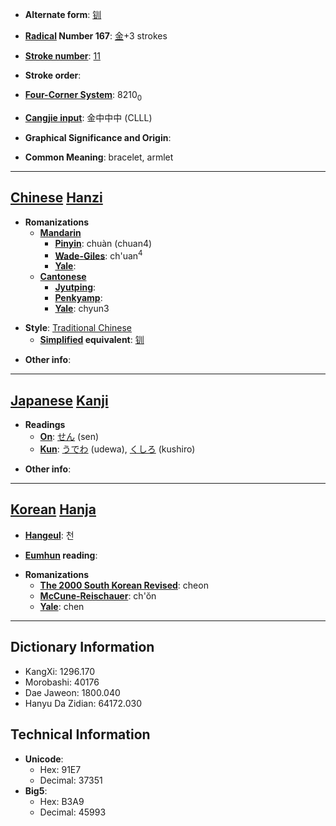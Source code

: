* '''Alternate form''': [[钏]]

* '''[[Wiktionary:Chinese radical index| Radical]] Number 167''': [[Wiktionary:Chinese radical index 金|金]]+3 strokes

* '''[[Wiktionary:Chinese total strokes index|Stroke number]]''': [[Wiktionary:Chinese total strokes index 11|11]]

* '''Stroke order''': 

* '''[[Wiktionary:Chinese four corner index|Four-Corner System]]''': 8210<sub>0</sub>

* '''[[Wiktionary:Chinese Cangjie index|Cangjie input]]''': 金中中中 (CLLL)

* '''Graphical Significance and Origin''': 

* '''Common Meaning''': bracelet, armlet

----

== [[Chinese]] [[Hanzi]] ==

* '''Romanizations'''
** '''[[Mandarin]]'''
*** '''[[Pinyin]]''': chuàn (chuan4)
*** '''[[Wade-Giles]]''': ch'uan<sup>4</sup>
*** '''[[Yale]]''': 
** '''[[Cantonese]]'''
*** '''[[Jyutping]]''':
*** '''[[Penkyamp]]''': 
*** '''[[Yale]]''': chyun3

* '''Style''': [[Traditional Chinese]] 
** '''[[Simplified Chinese|Simplified]] equivalent''': [[钏]]

* '''Other info''': 

----

== [[Japanese]] [[Kanji]] ==

* '''Readings'''
** '''[[On]]''': [[せん]] (sen)
** '''[[Kun]]''': [[うでわ]] (udewa), [[くしろ]] (kushiro)

* '''Other info''':  

----

== [[Korean]] [[Hanja]] ==

* '''[[Hangeul]]''': 천

* '''[[Eumhun]] reading''': 

* '''Romanizations'''
** '''[[The 2000 South Korean Revised Romanization|The 2000 South Korean Revised]]''': cheon
** '''[[McCune-Reischauer]]''': ch'ŏn
** '''[[Yale]]''': chen

----

== Dictionary Information ==

* KangXi: 1296.170
* Morobashi: 40176
* Dae Jaweon: 1800.040
* Hanyu Da Zidian: 64172.030

== Technical Information ==

* '''Unicode''':
** Hex: 91E7
** Decimal: 37351
* '''Big5''':
** Hex: B3A9
** Decimal: 45993